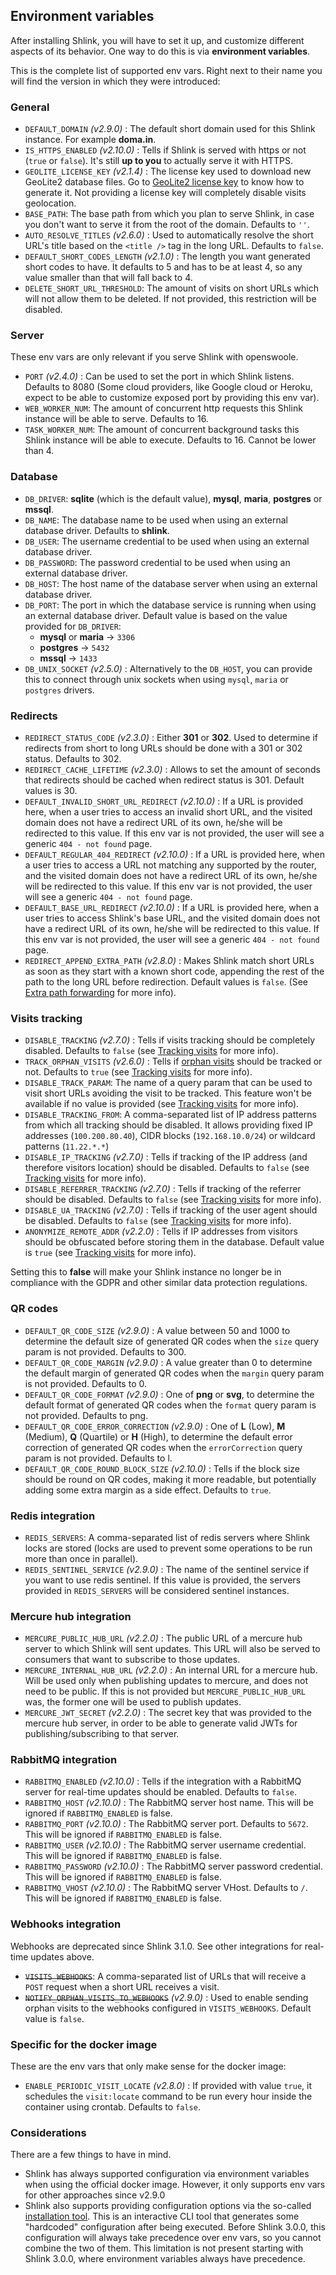 
## Environment variables

After installing Shlink, you will have to set it up, and customize different aspects of its behavior. One way to do this is via **environment variables**.

This is the complete list of supported env vars. Right next to their name you will find the version in which they were introduced:

### General

* `DEFAULT_DOMAIN` *(v2.9.0)* : The default short domain used for this Shlink instance. For example **doma.in**.
* `IS_HTTPS_ENABLED` *(v2.10.0)* : Tells if Shlink is served with https or not (`true` or `false`). It's still **up to you** to actually serve it with HTTPS.
* `GEOLITE_LICENSE_KEY` *(v2.1.4)* : The license key used to download new GeoLite2 database files. Go to [GeoLite2 license key](/documentation/geolite-license-key) to know how to generate it. Not providing a license key will completely disable visits geolocation.
* `BASE_PATH`: The base path from which you plan to serve Shlink, in case you don't want to serve it from the root of the domain. Defaults to `''`.
* `AUTO_RESOLVE_TITLES` *(v2.6.0)* : Used to automatically resolve the short URL's title based on the `<title />` tag in the long URL. Defaults to `false`.
* `DEFAULT_SHORT_CODES_LENGTH` *(v2.1.0)* : The length you want generated short codes to have. It defaults to 5 and has to be at least 4, so any value smaller than that will fall back to 4.
* `DELETE_SHORT_URL_THRESHOLD`: The amount of visits on short URLs which will not allow them to be deleted. If not provided, this restriction will be disabled.

### Server

These env vars are only relevant if you serve Shlink with openswoole.

* `PORT` *(v2.4.0)* : Can be used to set the port in which Shlink listens. Defaults to 8080 (Some cloud providers, like Google cloud or Heroku, expect to be able to customize exposed port by providing this env var).
* `WEB_WORKER_NUM`: The amount of concurrent http requests this Shlink instance will be able to serve. Defaults to 16.
* `TASK_WORKER_NUM`: The amount of concurrent background tasks this Shlink instance will be able to execute. Defaults to 16. Cannot be lower than 4.

### Database

* `DB_DRIVER`: **sqlite** (which is the default value), **mysql**, **maria**, **postgres** or **mssql**.
* `DB_NAME`: The database name to be used when using an external database driver. Defaults to **shlink**.
* `DB_USER`: The username credential to be used when using an external database driver.
* `DB_PASSWORD`: The password credential to be used when using an external database driver.
* `DB_HOST`: The host name of the database server when using an external database driver.
* `DB_PORT`: The port in which the database service is running when using an external database driver. Default value is based on the value provided for `DB_DRIVER`:
  * **mysql** or **maria** -> `3306`
  * **postgres** -> `5432`
  * **mssql** -> `1433`
* `DB_UNIX_SOCKET` *(v2.5.0)* : Alternatively to the `DB_HOST`, you can provide this to connect through unix sockets when using `mysql`, `maria` or `postgres` drivers.

### Redirects

* `REDIRECT_STATUS_CODE` *(v2.3.0)* : Either **301** or **302**. Used to determine if redirects from short to long URLs should be done with a 301 or 302 status. Defaults to 302.
* `REDIRECT_CACHE_LIFETIME` *(v2.3.0)* : Allows to set the amount of seconds that redirects should be cached when redirect status is 301. Default values is 30.
* `DEFAULT_INVALID_SHORT_URL_REDIRECT` *(v2.10.0)* : If a URL is provided here, when a user tries to access an invalid short URL, and the visited domain does not have a redirect URL of its own, he/she will be redirected to this value. If this env var is not provided, the user will see a generic `404 - not found` page.
* `DEFAULT_REGULAR_404_REDIRECT` *(v2.10.0)* : If a URL is provided here, when a user tries to access a URL not matching any supported by the router, and the visited domain does not have a redirect URL of its own, he/she will be redirected to this value. If this env var is not provided, the user will see a generic `404 - not found` page.
* `DEFAULT_BASE_URL_REDIRECT` *(v2.10.0)* : If a URL is provided here, when a user tries to access Shlink's base URL, and the visited domain does not have a redirect URL of its own, he/she will be redirected to this value. If this env var is not provided, the user will see a generic `404 - not found` page.
* `REDIRECT_APPEND_EXTRA_PATH` *(v2.8.0)* : Makes Shlink match short URLs as soon as they start with a known short code, appending the rest of the path to the long URL before redirection. Default values is `false`. (See [Extra path forwarding](/documentation/some-features/#extra-path-forwarding) for more info).

### Visits tracking

* `DISABLE_TRACKING` *(v2.7.0)* : Tells if visits tracking should be completely disabled. Defaults to `false` (see [Tracking visits](/documentation/tracking-visits/) for more info).
* `TRACK_ORPHAN_VISITS` *(v2.6.0)* : Tells if [orphan visits](/documentation/tracking-visits/#orphan-visits) should be tracked or not. Defaults to `true` (see [Tracking visits](/documentation/tracking-visits/) for more info).
* `DISABLE_TRACK_PARAM`: The name of a query param that can be used to visit short URLs avoiding the visit to be tracked. This feature won't be available if no value is provided (see [Tracking visits](/documentation/tracking-visits/) for more info).
* `DISABLE_TRACKING_FROM`: A comma-separated list of IP address patterns from which all tracking should be disabled. It allows providing fixed IP addresses (`100.200.80.40`), CIDR blocks (`192.168.10.0/24`) or wildcard patterns (`11.22.*.*`)
* `DISABLE_IP_TRACKING` *(v2.7.0)* : Tells if tracking of the IP address (and therefore visitors location) should be disabled. Defaults to `false` (see [Tracking visits](/documentation/tracking-visits/) for more info).
* `DISABLE_REFERRER_TRACKING` *(v2.7.0)* : Tells if tracking of the referrer should be disabled. Defaults to `false` (see [Tracking visits](/documentation/tracking-visits/) for more info).
* `DISABLE_UA_TRACKING` *(v2.7.0)* : Tells if tracking of the user agent should be disabled. Defaults to `false` (see [Tracking visits](/documentation/tracking-visits/) for more info).
* `ANONYMIZE_REMOTE_ADDR` *(v2.2.0)* : Tells if IP addresses from visitors should be obfuscated before storing them in the database. Default value is `true` (see [Tracking visits](/documentation/tracking-visits/) for more info).
<Callout type="warning">
  Setting this to <b>false</b> will make your Shlink instance no longer be in compliance with the GDPR and other similar data protection regulations.
</Callout>

### QR codes

* `DEFAULT_QR_CODE_SIZE` *(v2.9.0)* : A value between 50 and 1000 to determine the default size of generated QR codes when the `size` query param is not provided. Defaults to 300.
* `DEFAULT_QR_CODE_MARGIN` *(v2.9.0)* : A value greater than 0 to determine the default margin of generated QR codes when the `margin` query param is not provided. Defaults to 0.
* `DEFAULT_QR_CODE_FORMAT` *(v2.9.0)* : One of **png** or **svg**, to determine the default format of generated QR codes when the `format` query param is not provided. Defaults to png.
* `DEFAULT_QR_CODE_ERROR_CORRECTION` *(v2.9.0)* : One of **L** (Low), **M** (Medium), **Q** (Quartile) or **H** (High), to determine the default error correction of generated QR codes when the `errorCorrection` query param is not provided. Defaults to l.
* `DEFAULT_QR_CODE_ROUND_BLOCK_SIZE` *(v2.10.0)* : Tells if the block size should be round on QR codes, making it more readable, but potentially adding some extra margin as a side effect. Defaults to `true`.

### Redis integration

* `REDIS_SERVERS`: A comma-separated list of redis servers where Shlink locks are stored (locks are used to prevent some operations to be run more than once in parallel).
* `REDIS_SENTINEL_SERVICE` *(v2.9.0)* : The name of the sentinel service if you want to use redis sentinel. If this value is provided, the servers provided in `REDIS_SERVERS` will be considered sentinel instances.

### Mercure hub integration

* `MERCURE_PUBLIC_HUB_URL` *(v2.2.0)* : The public URL of a mercure hub server to which Shlink will sent updates. This URL will also be served to consumers that want to subscribe to those updates.
* `MERCURE_INTERNAL_HUB_URL` *(v2.2.0)* : An internal URL for a mercure hub. Will be used only when publishing updates to mercure, and does not need to be public. If this is not provided but `MERCURE_PUBLIC_HUB_URL` was, the former one will be used to publish updates.
* `MERCURE_JWT_SECRET` *(v2.2.0)* : The secret key that was provided to the mercure hub server, in order to be able to generate valid JWTs for publishing/subscribing to that server.

### RabbitMQ integration

* `RABBITMQ_ENABLED` *(v2.10.0)* : Tells if the integration with a RabbitMQ server for real-time updates should be enabled. Defaults to `false`.
* `RABBITMQ_HOST` *(v2.10.0)* : The RabbitMQ server host name. This will be ignored if `RABBITMQ_ENABLED` is false.
* `RABBITMQ_PORT` *(v2.10.0)* : The RabbitMQ server port. Defaults to `5672`. This will be ignored if `RABBITMQ_ENABLED` is false.
* `RABBITMQ_USER` *(v2.10.0)* : The RabbitMQ server username credential. This will be ignored if `RABBITMQ_ENABLED` is false.
* `RABBITMQ_PASSWORD` *(v2.10.0)* : The RabbitMQ server password credential. This will be ignored if `RABBITMQ_ENABLED` is false.
* `RABBITMQ_VHOST` *(v2.10.0)* : The RabbitMQ server VHost. Defaults to `/`. This will be ignored if `RABBITMQ_ENABLED` is false.

### Webhooks integration

Webhooks are deprecated since Shlink 3.1.0. See other integrations for real-time updates above.

* ~~`VISITS_WEBHOOKS`~~: A comma-separated list of URLs that will receive a `POST` request when a short URL receives a visit.
* ~~`NOTIFY_ORPHAN_VISITS_TO_WEBHOOKS`~~ *(v2.9.0)* : Used to enable sending orphan visits to the webhooks configured in `VISITS_WEBHOOKS`. Default value is `false`.

### Specific for the docker image

These are the env vars that only make sense for the docker image:

* `ENABLE_PERIODIC_VISIT_LOCATE` *(v2.8.0)* : If provided with value `true`, it schedules the `visit:locate` command to be run every hour inside the container using crontab. Defaults to `false`.

### Considerations

There are a few things to have in mind.

* Shlink has always supported configuration via environment variables when using the official docker image. However, it only supports env vars for other approaches since v2.9.0
* Shlink also supports providing configuration options via the so-called [installation tool](/documentation/command-line-interface/installation-tool). This is an interactive CLI tool that generates some "hardcoded" configuration after being executed.
  Before Shlink 3.0.0, this configuration will always take precedence over env vars, so you cannot combine the two of them.
  This limitation is not present starting with Shlink 3.0.0, where environment variables always have precedence.
